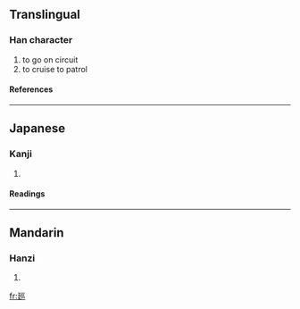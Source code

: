 {{see|巡}}

==Translingual==
===Han character===
{{Han char|rn=54|rad=廴|as=03|sn=6|four=|canj=弓大女女女 (NKVVV)}}
# to go on circuit
# to cruise to patrol
====References====
{{Han ref|kx=0352.291|dkj=09568|dj=0666.170|hdz=10403.100|uh=5EF5|ud=24309}}
----
==Japanese==
===Kanji===
{{ja-kanji|grade=|rs=廴03}}
# {{defn|Japanese}} 
====Readings====
{{ja-readings|on=[[じゅん]] (jun)|kun=}}
----
==Mandarin==
===Hanzi===
{{cmn-hanzi|pin=[[xún]] ([[xun2]])|wg=hsün<sup>2</sup>}}
# {{defn|Mandarin}}

[[fr:廵]]